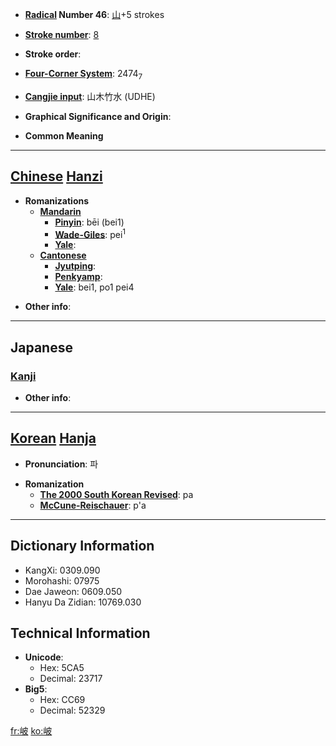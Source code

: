 * '''[[Wiktionary:Chinese radical index| Radical]] Number 46''': [[Wiktionary:Chinese radical index 山|山]]+5 strokes

* '''[[Wiktionary:Chinese total strokes index|Stroke number]]''': [[Wiktionary:Chinese total strokes index 8|8]]

* '''Stroke order''': 

* '''[[Wiktionary:Chinese four corner index|Four-Corner System]]''': 2474<sub>7</sub>

* '''[[Wiktionary:Chinese Cangjie index|Cangjie input]]''': 山木竹水 (UDHE)

* '''Graphical Significance and Origin''': 

* '''Common Meaning'''

----

== [[Chinese]] [[Hanzi]] ==

* '''Romanizations'''
** '''[[Mandarin]]'''
*** '''[[Pinyin]]''': bēi (bei1)
*** '''[[Wade-Giles]]''': pei<sup>1</sup>
*** '''[[Yale]]''': 
** '''[[Cantonese]]'''
*** '''[[Jyutping]]''':
*** '''[[Penkyamp]]''': 
*** '''[[Yale]]''': bei1, po1 pei4

* '''Other info''': 

----

==Japanese==
===[[Kanji]]===
{{kanji|on readings=[[は]] (ha)
|kun readings=[[くずれるさま]] (kuzurerusama)
}}

* '''Other info''':  

----

== [[Korean]] [[Hanja]] ==

* '''Pronunciation''': 파

* '''Romanization'''
** '''[[The 2000 South Korean Revised Romanization|The 2000 South Korean Revised]]''': pa
** '''[[McCune-Reischauer]]''': p'a

----

== Dictionary Information ==

* KangXi: 0309.090
* Morohashi: 07975
* Dae Jaweon: 0609.050
* Hanyu Da Zidian: 10769.030

== Technical Information ==

* '''Unicode''':
** Hex: 5CA5
** Decimal: 23717
* '''Big5''':
** Hex: CC69
** Decimal: 52329

[[fr:岥]]
[[ko:岥]]